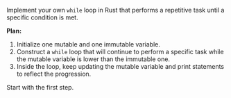 Implement your own `while` loop in Rust that performs a repetitive task until a specific condition is met.



**Plan:**
1. Initialize one mutable and one immutable variable.
2. Construct a `while` loop that will continue to perform a specific task while the mutable variable is lower than the immutable one.
3. Inside the loop, keep updating the mutable variable and print statements to reflect the progression.

Start with the first step.